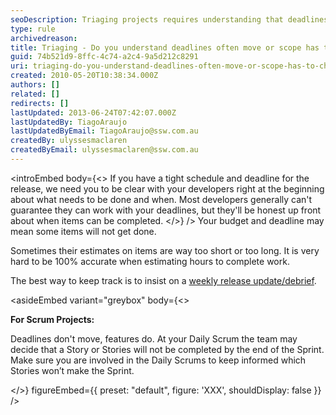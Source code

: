 ```yaml
---
seoDescription: Triaging projects requires understanding that deadlines can shift and scope may need to adapt, ensuring clear communication with developers from the start.
type: rule
archivedreason:
title: Triaging - Do you understand deadlines often move or scope has to change?
guid: 74b521d9-8ffc-4c74-a2c4-9a5d212c8291
uri: triaging-do-you-understand-deadlines-often-move-or-scope-has-to-change
created: 2010-05-20T10:38:34.000Z
authors: []
related: []
redirects: []
lastUpdated: 2013-06-24T07:42:07.000Z
lastUpdatedBy: TiagoAraujo
lastUpdatedByEmail: TiagoAraujo@ssw.com.au
createdBy: ulyssesmaclaren
createdByEmail: ulyssesmaclaren@ssw.com.au
---
```


<introEmbed
  body={<>
If you have a tight schedule and deadline for the release, we need you to be clear with your developers right at the beginning about what needs to be done and when. Most developers generally can't guarantee they can work with your deadlines, but they'll be honest up front about when items can be completed.
  </>}
/>
Your budget and deadline may mean some items will not get done.

Sometimes their estimates on items are way too short or too long. It is very hard to be 100% accurate when estimating hours to complete work.

The best way to keep track is to insist on a [weekly release update/debrief](/management-do-you-have-a-＂release-update-debrief-meeting＂-on-a-weekly-basis).

<asideEmbed
  variant="greybox"
  body={<>
    
**For Scrum Projects:**

Deadlines don't move, features do. At your Daily Scrum the team may decide that a Story or Stories will not be completed by the end of the Sprint. Make sure you are involved in the Daily Scrums to keep informed which Stories won’t make the Sprint.

  </>}
  figureEmbed={{
    preset: "default",
    figure: 'XXX',
    shouldDisplay: false
  }}
/>
